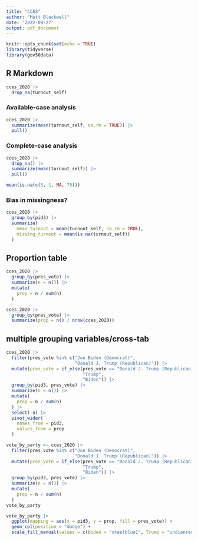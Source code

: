```yaml
---
title: "CCES"
author: "Matt Blackwell"
date: '2022-09-27'
output: pdf_document
---
```


```r
knitr::opts_chunk$set(echo = TRUE)
library(tidyverse)
library(gov50data)
```

## R Markdown


```r
cces_2020 |> 
  drop_na(turnout_self)
```



### Available-case analysis

```r
cces_2020 |> 
  summarize(mean(turnout_self, na.rm = TRUE)) |> 
  pull()
```

### Complete-case analysis

```r
cces_2020 |> 
  drop_na() |> 
  summarize(mean(turnout_self)) |> 
  pull()
```

```r
mean(is.na(c(5, 1, NA, 75)))
```

### Bias in missingness?

```r
cces_2020 |> 
  group_by(pid3) |> 
  summarize(
    mean_turnout = mean(turnout_self, na.rm = TRUE),
    missing_turnout = mean(is.na(turnout_self))
  )
```


## Proportion table

```r
cces_2020 |> 
  group_by(pres_vote) |> 
  summarize(n = n()) |> 
  mutate(
    prop = n / sum(n)
  )
```

```r
cces_2020 |> 
  group_by(pres_vote) |> 
  summarize(prop = n() / nrow(cces_2020))
```

## multiple grouping variables/cross-tab

```r
cces_2020 |> 
  filter(pres_vote %in% c("Joe Biden (Democrat)", 
                          "Donald J. Trump (Republican)")) |> 
  mutate(pres_vote = if_else(pres_vote == "Donald J. Trump (Republican)",
                             "Trump",
                             "Biden")) |> 
  group_by(pid3, pres_vote) |> 
  summarize(n = n()) |> 
  mutate(
    prop = n / sum(n)
  ) |> 
  select(-n) |> 
  pivot_wider(
    names_from = pid3,
    values_from = prop
  )
```

```r
vote_by_party <- cces_2020 |> 
  filter(pres_vote %in% c("Joe Biden (Democrat)", 
                          "Donald J. Trump (Republican)")) |> 
  mutate(pres_vote = if_else(pres_vote == "Donald J. Trump (Republican)",
                             "Trump",
                             "Biden")) |> 
  group_by(pid3, pres_vote) |> 
  summarize(n = n()) |> 
  mutate(
    prop = n / sum(n)
  )
vote_by_party

vote_by_party |> 
  ggplot(mapping = aes(x = pid3, y = prop, fill = pres_vote)) +
  geom_col(position = "dodge") + 
  scale_fill_manual(values = c(Biden = "steelblue1", Trump = "indianred1"))



```

